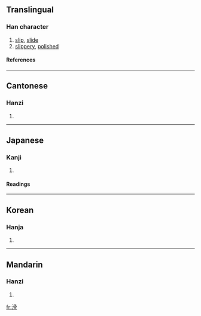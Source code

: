 {{see|磆}}

==Translingual==
===Han character===
{{Han char|rn=85|rad=水|as=10|sn=13|four=3712<sub>7</sub>|canj=水月月月 (EBBB)}}
# [[slip]], [[slide]]
# [[slippery]], [[polished]]
====References====
{{Han ref|kx=0643.030|dkj=18032|dj=1050.100|hdz=31678.040|uh=6ED1|ud=28369|bh=B7C6|bd=47046}}

----
==Cantonese==
===Hanzi===
{{yue-hanzi|jyut=|y=waat6}}
# {{defn|Cantonese}}

----
==Japanese==
===Kanji===
{{ja-kanji|grade=c|rs=水10}}
# {{defn|Japanese}} 
====Readings====
{{ja-readings|on=[[かつ]] (katsu), [[こつ]] (kotsu)|kun=[[なめらか]] (nameraka), [[すべる]] (suberu)}}

----
==Korean==
===Hanja===
{{ko-hanja|hangeul=[[활]], [[골]]|eumhun=|rv=hwal, gol|mr=hwal, kol|y=hwal, kol}}
# {{defn|Korean}}

----
==Mandarin==
===Hanzi===
{{cmn-hanzi|pin=[[huá]] ([[hua2]])|wg=hua<sup>2</sup>}}
# {{defn|Mandarin}}

[[fr:滑]]